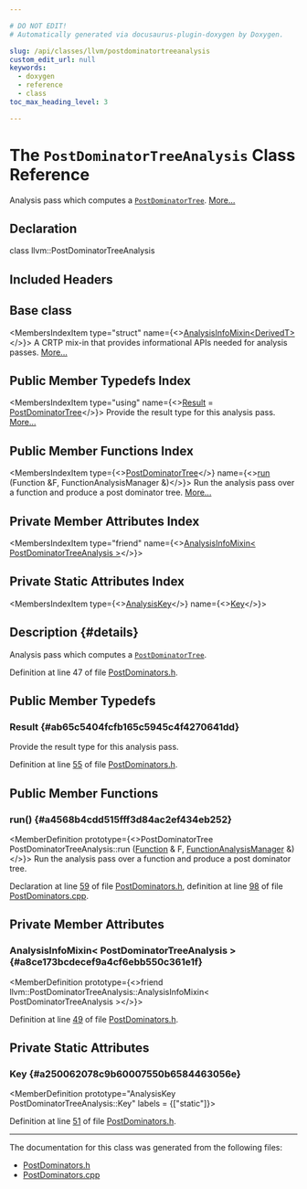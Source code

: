 ```yaml
---

# DO NOT EDIT!
# Automatically generated via docusaurus-plugin-doxygen by Doxygen.

slug: /api/classes/llvm/postdominatortreeanalysis
custom_edit_url: null
keywords:
  - doxygen
  - reference
  - class
toc_max_heading_level: 3

---
```





# The `PostDominatorTreeAnalysis` Class Reference

<DoxygenPage pluginConfig={pluginConfig}>

Analysis pass which computes a <code><a href="/docs/api/classes/llvm/postdominatortree">PostDominatorTree</a></code>. <a href="#details">More...</a>

## Declaration

<CodeBlock>class llvm::PostDominatorTreeAnalysis</CodeBlock>

## Included Headers

<IncludesList>
<IncludesListItem
  filePath="llvm/Analysis/PostDominators.h"
  permalink="/docs/api/files/include/include/llvm/include/llvm/analysis/postdominators-h"
  isLocal="true" />
</IncludesList>

## Base class

<MembersIndex>

<MembersIndexItem
  type="struct"
  name={<><a href="/docs/api/structs/llvm/analysisinfomixin">AnalysisInfoMixin&lt;DerivedT&gt;</a></>}>
A CRTP mix-in that provides informational APIs needed for analysis passes. <a href="/docs/api/structs/llvm/analysisinfomixin/#details">More...</a>
</MembersIndexItem>

</MembersIndex>

## Public Member Typedefs Index

<MembersIndex>

<MembersIndexItem
  type="using"
  name={<><a href="#ab65c5404fcfb165c5945c4f4270641dd">Result</a> = <a href="/docs/api/classes/llvm/postdominatortree">PostDominatorTree</a></>}>
Provide the result type for this analysis pass. <a href="#ab65c5404fcfb165c5945c4f4270641dd">More...</a>
</MembersIndexItem>

</MembersIndex>

## Public Member Functions Index

<MembersIndex>

<MembersIndexItem
  type={<><a href="/docs/api/classes/llvm/postdominatortree">PostDominatorTree</a></>}
  name={<><a href="#a4568b4cdd515fff3d84ac2ef434eb252">run</a> (Function &amp;F, FunctionAnalysisManager &amp;)</>}>
Run the analysis pass over a function and produce a post dominator tree. <a href="#a4568b4cdd515fff3d84ac2ef434eb252">More...</a>
</MembersIndexItem>

</MembersIndex>

## Private Member Attributes Index

<MembersIndex>

<MembersIndexItem
  type="friend"
  name={<><a href="#a8ce173bcdecef9a4cf6ebb550c361e1f">AnalysisInfoMixin&lt; PostDominatorTreeAnalysis &gt;</a></>}>
</MembersIndexItem>

</MembersIndex>

## Private Static Attributes Index

<MembersIndex>

<MembersIndexItem
  type={<><a href="/docs/api/structs/llvm/analysiskey">AnalysisKey</a></>}
  name={<><a href="#a250062078c9b60007550b6584463056e">Key</a></>}>
</MembersIndexItem>

</MembersIndex>

## Description {#details}

Analysis pass which computes a <code><a href="/docs/api/classes/llvm/postdominatortree">PostDominatorTree</a></code>.

Definition at line 47 of file <a href="/docs/api/files/include/include/llvm/include/llvm/analysis/postdominators-h">PostDominators.h</a>.

<SectionDefinition>

## Public Member Typedefs

### Result {#ab65c5404fcfb165c5945c4f4270641dd}

<MemberDefinition
  prototype="using llvm::PostDominatorTreeAnalysis::Result =  PostDominatorTree">
Provide the result type for this analysis pass.

Definition at line <a href="/docs/api/files/include/include/llvm/include/llvm/analysis/postdominators-h/#l00055">55</a> of file <a href="/docs/api/files/include/include/llvm/include/llvm/analysis/postdominators-h">PostDominators.h</a>.
</MemberDefinition>

</SectionDefinition>

<SectionDefinition>

## Public Member Functions

### run() {#a4568b4cdd515fff3d84ac2ef434eb252}

<MemberDefinition
  prototype={<>PostDominatorTree PostDominatorTreeAnalysis::run (<a href="/docs/api/classes/llvm/function">Function</a> &amp; F, <a href="/docs/api/namespaces/llvm/#adce09a5a0de0e3177eb00e932734af2f">FunctionAnalysisManager</a> &amp;)</>}>
Run the analysis pass over a function and produce a post dominator tree.

Declaration at line <a href="/docs/api/files/include/include/llvm/include/llvm/analysis/postdominators-h/#l00059">59</a> of file <a href="/docs/api/files/include/include/llvm/include/llvm/analysis/postdominators-h">PostDominators.h</a>, definition at line <a href="/docs/api/files/lib/lib/analysis/postdominators-cpp/#l00098">98</a> of file <a href="/docs/api/files/lib/lib/analysis/postdominators-cpp">PostDominators.cpp</a>.
</MemberDefinition>

</SectionDefinition>

<SectionDefinition>

## Private Member Attributes

### AnalysisInfoMixin&lt; PostDominatorTreeAnalysis &gt; {#a8ce173bcdecef9a4cf6ebb550c361e1f}

<MemberDefinition
  prototype={<>friend llvm::PostDominatorTreeAnalysis::AnalysisInfoMixin&lt; PostDominatorTreeAnalysis &gt;</>}>

Definition at line <a href="/docs/api/files/include/include/llvm/include/llvm/analysis/postdominators-h/#l00049">49</a> of file <a href="/docs/api/files/include/include/llvm/include/llvm/analysis/postdominators-h">PostDominators.h</a>.
</MemberDefinition>

</SectionDefinition>

<SectionDefinition>

## Private Static Attributes

### Key {#a250062078c9b60007550b6584463056e}

<MemberDefinition
  prototype="AnalysisKey PostDominatorTreeAnalysis::Key"
  labels = {["static"]}>

Definition at line <a href="/docs/api/files/include/include/llvm/include/llvm/analysis/postdominators-h/#l00051">51</a> of file <a href="/docs/api/files/include/include/llvm/include/llvm/analysis/postdominators-h">PostDominators.h</a>.
</MemberDefinition>

</SectionDefinition>

<hr/>

The documentation for this class was generated from the following files:

<ul>
<li><a href="/docs/api/files/include/include/llvm/include/llvm/analysis/postdominators-h">PostDominators.h</a></li>
<li><a href="/docs/api/files/lib/lib/analysis/postdominators-cpp">PostDominators.cpp</a></li>
</ul>

</DoxygenPage>
